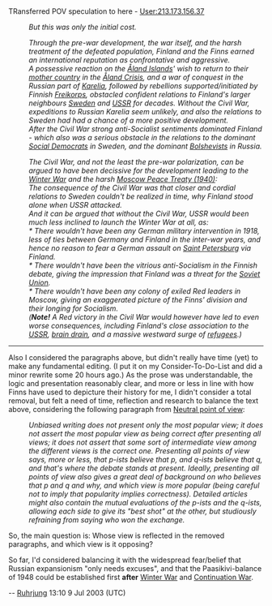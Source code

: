 <article id="263864" title=Talk:Civil War in Finland>
	<talkpage id="263864" title="Talk:Civil War in Finland">
TRansferred POV speculation to here - [[User:213.173.156.37]]

:''But this was only the initial cost.''

:''Through the pre-war development, the war itself, and the harsh treatment of the defeated population, Finland and the Finns earned an international reputation as confrontative and aggressive.''
:''A possessive reaction on the [[Åland Islands]]' wish to return to their [[motherland|mother country]] in the [[Åland Crisis]], and a war of conquest in the Russian part of [[Karelia]], followed by rebellions supported/initiated by Finnish [[Freikorps]], obstacled confident relations to Finland's larger neighbours [[Sweden]] and [[Soviet Union|USSR]] for decades. Without the Civil War, expeditions to Russian Karelia seem unlikely, and also the relations to Sweden had had a chance of a more positive development.''
:''After the Civil War strong anti-Socialist sentiments dominated Finland - which also was a serious obstacle in the relations to the dominant [[Social Democrat]]s in Sweden, and the dominant [[Bolshevism|Bolshevists]] in Russia.''

:''The Civil War, and not the least the pre-war polarization, can be argued to have been decissive for the development leading to the [[Winter War]] and the harsh [[Moscow Peace Treaty (1940)]]:''
:''The consequence of the Civil War was that closer and cordial relations to Sweden couldn't be realized in time, why Finland stood alone when USSR attacked.''
:''And it can be argued that without the Civil War, USSR would been much less inclined to launch the Winter War at all, as:''
:''* There wouldn't have been any German military intervention in 1918, less of ties between Germany and Finland in the inter-war years, and hence no reason to fear a German assault on [[Saint Petersburg]] via Finland.''
:''* There wouldn't have been the vitrious anti-Socialism in the Finnish debate, giving the impression that Finland was a threat for the [[Soviet Union]].''
:''* There wouldn't have been any colony of exiled Red leaders in Moscow, giving an exaggerated picture of the Finns' division and their longing for Socialism.''
:''('''Note!''' A Red victory in the Civil War would however have led to even worse consequences, including Finland's close association to the [[Soviet Union|USSR]], [[brain drain]], and  a massive westward surge of [[refugee]]s.)''
----
Also I considered the paragraphs above, but didn't really have time (yet) to make any fundamental editing. (I put it on my Consider-To-Do-List and did a minor rewrite some 20 hours ago.) As the prose was understandable, the logic and presentation reasonably clear, and more or less in line with how Finns have used to depicture their history for me, I didn't consider a total removal, but felt a need of time, reflection and research to balance the text above, considering the following paragraph from [[Neutral point of view]]:
:''Unbiased writing does not present only the most popular view; it does not assert the most popular view as being correct after presenting all views; it does not assert that some sort of intermediate view among the different views is the correct one. Presenting all points of view says, more or less, that p-ists believe that p, and q-ists believe that q, and that's where the debate stands at present. Ideally, presenting all points of view also gives a great deal of background on who believes that p and q and why, and which view is more popular (being careful not to imply that popularity implies correctness). Detailed articles might also contain the mutual evaluations of the p-ists and the q-ists, allowing each side to give its &quot;best shot&quot; at the other, but studiously refraining from saying who won the exchange.''

So, the main question is: Whose view is reflected in the removed paragraphs, and which view is it opposing?

So far, I'd considered balancing it with the widespread fear/belief that Russian expansionism &quot;only needs excuses&quot;, and that the Paasikivi-balance of 1948 could be established first '''after''' [[Winter War]] and [[Continuation War]].

-- [[User:Ruhrjung|Ruhrjung]] 13:10 9 Jul 2003 (UTC)
	</talkpage>
</article>